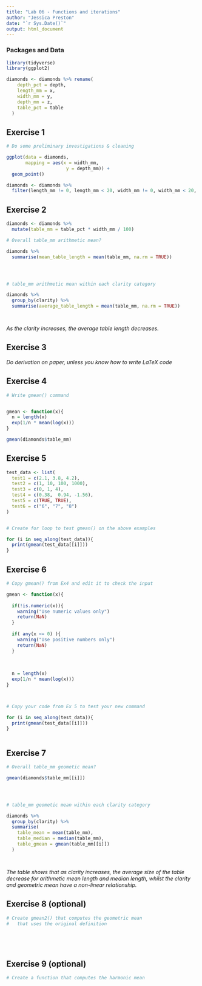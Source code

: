 ```yaml
---
title: "Lab 06 - Functions and iterations"
author: "Jessica Preston"
date: "`r Sys.Date()`"
output: html_document
---
```



### Packages and Data

```r
library(tidyverse) 
library(ggplot2)
```

```r
diamonds <- diamonds %>% rename(
    depth_pct = depth,
    length_mm = x,
    width_mm = y,
    depth_mm = z,
    table_pct = table
  )
```


## Exercise 1

```r
# Do some preliminary investigations & cleaning

ggplot(data = diamonds,
       mapping = aes(x = width_mm,
                      y = depth_mm)) +
  geom_point()

diamonds <- diamonds %>%
  filter(length_mm != 0, length_mm < 20, width_mm != 0, width_mm < 20, depth_mm != 0, depth_mm < 20)

```


## Exercise 2

```r

diamonds <- diamonds %>%
  mutate(table_mm = table_pct * width_mm / 100)

# Overall table_mm arithmetic mean?

diamonds %>%
  summarise(mean_table_length = mean(table_mm, na.rm = TRUE))




# table_mm arithmetic mean within each clarity category

diamonds %>%
  group_by(clarity) %>%
  summarise(average_table_length = mean(table_mm, na.rm = TRUE))




```

_As the clarity increases, the average table length decreases._

## Exercise 3

_Do derivation on paper, unless you know how to write LaTeX code_


## Exercise 4

```r
# Write gmean() command


gmean <- function(x){
  n = length(x)
  exp(1/n * mean(log(x)))
}

gmean(diamonds$table_mm)

```

## Exercise 5

```r

test_data <- list(
  test1 = c(2.1, 3.8, 4.2),
  test2 = c(1, 10, 100, 1000),
  test3 = c(0, 1, 4),
  test4 = c(0.38,  0.94, -1.56),
  test5 = c(TRUE, TRUE),
  test6 = c("6", "7", "8")
)


# Create for loop to test gmean() on the above examples

for (i in seq_along(test_data)){
  print(gmean(test_data[[i]]))
}

```


## Exercise 6

```r
# Copy gmean() from Ex4 and edit it to check the input

gmean <- function(x){
  
  if(!is.numeric(x)){
    warning("Use numeric values only")
    return(NaN)
  }
  
  if( any(x <= 0) ){
    warning("Use positive numbers only")
    return(NaN)
  }
  
  
  
  n = length(x)
  exp(1/n * mean(log(x)))
}



# Copy your code from Ex 5 to test your new command

for (i in seq_along(test_data)){
  print(gmean(test_data[[i]]))
}



```


## Exercise 7

```r
# Overall table_mm geometic mean?

gmean(diamonds$table_mm[[i]])




# table_mm geometic mean within each clarity category

diamonds %>%
  group_by(clarity) %>%
  summarise(
    table_mean = mean(table_mm),
    table_median = median(table_mm),
    table_gmean = gmean(table_mm[[i]])
  )




```

_The table shows that as clarity increases, the average size of the table decrease for arithmetic mean length and median length, whilst the clarity and geometric mean have a non-linear relationship._


## Exercise 8 (optional)

```r
# Create gmean2() that computes the geometric mean 
#   that uses the original definition






```


## Exercise 9 (optional)

```r
# Create a function that computes the harmonic mean







```
